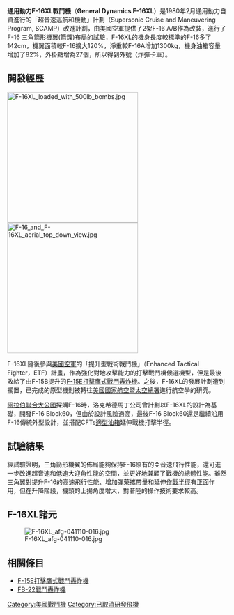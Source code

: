 {{noteTA
|G1=Unit
|G2 = PresidentsUS
|3=zh-cn:通用电气;zh-hk:通用電氣;zh-tw:奇異;
|4=zh-cn:保型; zh-tw:適型;
|5=zh-tw:發動機;zh-cn:引擎;
|6=zh-cn:太空堡垒卡拉狄加;zh-hk:太空堡壘卡拉狄加;zh-tw:星際大爭霸;
|7=zh-hk:導彈;zh-tw:飛彈;zh-cn:导弹;
|8=zh-tw:渦扇;zh-hk:渦輪風扇;zh-cn:涡轮风扇;
|9=zh-cn:电传操纵;zh-hk:線傳操控;zh-tw:線傳飛控;
}}
{{軍用飛機
|名稱= '''F-16XL'''
|圖片           = [[File:General_Dynamics_F-16XL_(SN_75-0749)_in_flight_060905-F-1234S-049.jpg|325px]]
|照片說明       =  在1984年，F-16XL與[[F-15E|F-15E]]為兩款參與競逐「提升型戰術戰鬥機」（Enhanced Tactical Fighter，ETF）計畫的機型。
|圖片2          =<!--预留三视图-->
|照片說明2      =
|類型           = [[試驗機|試驗機]]<br/>[[第四代戰鬥機|第四代]][[多用途戰機|多用途戰機]]/[[戰鬥轟炸機|戰鬥轟炸機]]
|代號           =
|乘員           = 1人/2人
|首飛           = 1982年7月3日
|服役           = 
|退役           =
|設計           =
|生產           = [[通用動力公司|通用動力公司]]（General Dynamics）
|用戶           = {{Flagicon|USA}} [[美國空軍|美國空軍]]<br/>{{Flagicon|USA}} [[美國國家航空暨太空總署|美國國家航空暨太空總署]]（NASA）
|衍生自         = [[F-16戰隼戰鬥機|F-16戰隼戰鬥機]]
|衍生           = 
|長度           = {{convert|16.51|m}}
|翼展           = {{convert|10.44|m}}
|高度           = {{convert|5.36|m}}
|翼面積         = 60.0米<sup>2</sup>（平方米）;646英尺<sup>2</sup>（平方英尺）
|補助翼面積     = 
|襟翼面積       = 
|垂尾翼面積     = 
|尾翼面積       = 
|空重           = {{convert|9980|kg}}
|正常起飛重量   = {{convert|21800|kg}}
|最大起飛重量   = {{convert|21800|kg}}
|發動機         = [[通用電氣航空|通用電氣航空]] [[F110渦輪扇發動機|F110-GE-100]][[渦輪扇發動機|渦輪扇發動機]]<br />軍用推力: {{convert|76.3|kN}}<br />最大推力: {{convert|125|kN}}
|最大速度       = {{convert|2.05|Mach}}
|巡航速度       = {{convert|600|mph}}
|爬升率         = 320米/秒 ; 62,000英呎/分鐘
|實用升限       = {{convert|15000|m}}
|最大升限       = 
|最大航程       = {{convert|4590|km}}
|翼負荷         = 
|推重比         = 
|作戰半徑       =
|最大過載       = 
|滑跑距離       =
|機槍           =
|機炮           = 1門[[M61火神式機砲|M61A2火神式]]20毫米機炮
|火箭           = 
|飛彈           ='''[[空对空导弹|空对空导弹]]'''：<br />[[AIM-7麻雀飛彈|AIM-7「麻雀」中程空对空导弹]]<br />[[AIM-120先進中程空對空飛彈|AIM-120“AMRAAM”先进中程空对空导弹]]<br />[[AIM-9響尾蛇飛彈|AIM-9響尾蛇短程空對空飛彈]]<br />
|炸彈           = 共17個翼下及機腹掛點，總外掛可達{{convert|6800|kg}}<br /><br />[[Mk_80系列炸彈|Mk 80系列低阻力自由落體航空炸彈]]<br />[[聯合直接攻擊彈藥|“JDAM”联合直接攻击弹药]]<br />[[GBU-39小直徑炸彈|GBU-39小直徑炸彈]]<br />等
|雷達           = APG-66／68／80／83
|其他           = [[適型油箱|適型油箱]]<br/>[[LANTIRN|LANTIRN「藍盾」夜間低空導航暨紅外線瞄準夾艙]]
}}

'''通用動力F-16XL戰鬥機'''（'''General Dynamics F-16XL'''）是1980年2月通用動力自資進行的「超音速巡航和機動」計劃（Supersonic Cruise and Maneuvering Program, SCAMP）改進計劃，由美國空軍提供了2架F-16 A/B作為改裝，進行了F-16 三角箭形機翼(箭簇)布局的試驗，F-16XL的機身長度較標準的F-16多了142cm，機翼面積較F-16擴大120%，淨重較F-16A增加1300kg，機身油箱容量增加了82%，外掛點增為27個，所以得到外號（炸彈卡車）。

== 開發經歷 ==

[[File:F-16XL_loaded_with_500lb_bombs.jpg|300px]]
[[File:F-16_and_F-16XL_aerial_top_down_view.jpg|300px]]

F-16XL隨後參與[[美國空軍|美國空軍]]的「提升型戰術戰鬥機」（Enhanced Tactical Fighter，ETF）計畫，作為強化對地攻擊能力的打擊戰鬥機候選機型，但是最後敗給了由F-15B提升的[[F-15E打擊鷹式戰鬥轟炸機|F-15E打擊鷹式戰鬥轟炸機]]。之後，F-16XL的發展計劃遭到擱置，已完成的原型機則被轉往[[美國國家航空暨太空總署|美國國家航空暨太空總署]]進行航空學的研究。

[[阿拉伯聯合大公國|阿拉伯聯合大公國]]採購F-16時，洛克希德馬丁公司曾計劃以F-16XL的設計為基礎，開發F-16 Block60，但由於設計風險過高，最後F-16 Block60還是繼續沿用F-16傳統外型設計，並搭配CFTs[[適型油箱|適型油箱]]延伸戰機打擊半徑。

== 試驗結果 ==
經試驗證明，三角箭形機翼的佈局能夠保持F-16原有的亞音速飛行性能，還可進一步改進超音速和低速大迎角性能的空間，並更好地兼顧了戰機的總體性能。雖然三角翼對提升F-16的高速飛行性能、增加彈藥攜帶量和延伸[[作戰半徑|作戰半徑]]有正面作用，但在升降階段，機頭的上揚角度增大，對著陸的操作技術要求較高。

== F-16XL諸元 ==
[[File:F-16XL_afg-041110-016.jpg|left]]

{{aircraft specifications
|plane or copter?=plane
|jet or prop?=jet
|ref= Darling,F-16.net.
|crew= One (1號機) or Two (2號機)
|length main=54 ft 2 in
|length alt=16.51 m
|span main=34 ft 3 in
|span alt=10.44 m
|height main=17 ft 7 in
|height alt=5.36 m
|area main=646 ft²
|area alt=60.0 m²
|empty weight main=22,000 lb
|empty weight alt=9,980 kg
|loaded weight main=48,000 lb
|loaded weight alt=21,800 kg
|max takeoff weight main=48,000 lb
|max takeoff weight alt=21,800 kg
|engine (jet)=General Electric F110-GE-100
|type of jet=軸流壓縮式
|number of jets=1
|thrust main=17,100 lbf
|thrust alt=76.3 kN
|afterburning thrust main=28,900 lbf
|afterburning thrust alt=125 kN
|max speed main=Mach 2.05
|max speed alt=1,400 mph
|cruise speed main=600 mph
|range main=2,480 nmi
|range alt=2,850 mi, 4,590 km
|ceiling main=50,000 ft
|ceiling alt=15,000 m
|climb rate main=62,000 ft/min
|climb rate alt=320 m/s
|guns= 1× 20 mm (0.79 in) M61火神砲
|bombs=超過15,000 lb (6,800 kg) 載酬
}}

== 相關條目 ==
*[[F-15E打擊鷹式戰鬥轟炸機|F-15E打擊鷹式戰鬥轟炸機]]
*[[FB-22轟炸機|FB-22戰鬥轟炸機]]

{{康維爾公司生產的飛機}}
[[Category:美國戰鬥機|Category:美國戰鬥機]]
[[Category:已取消研發飛機|Category:已取消研發飛機]]